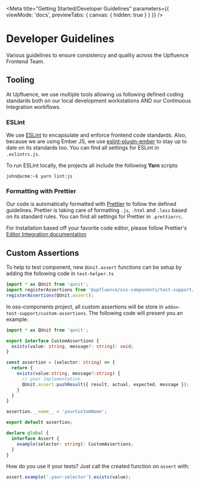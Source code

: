 
<Meta
  title="Getting Started/Developer Guidelines"
  parameters={{
    viewMode: 'docs',
    previewTabs: { canvas: { hidden: true } }
  }}
/>

# Developer Guidelines

Various guidelines to ensure consistency and quality across the Upfluence Frontend Team.

## Tooling

At Upfluence, we use multiple tools allowing us following defined coding
standards both on our local development workstations AND our Continuous
Integration workflows.

### ESLint

We use [ESLint](https://eslint.org/) to encapsulate and enforce frontend code standards. Also,
because we are using Ember JS, we use [eslint-plugin-ember](https://github.com/ember-cli/eslint-plugin-ember)
to stay up to date on its standards too. You can find all settings for ESLint in `.eslintrc.js`.

To run ESLint locally, the projects all include the following **Yarn** scripts 

```console
john@acme:~$ yarn lint:js
```

### Formatting with Prettier

Our code is  automatically formatted with [Prettier](https://prettier.io/) to follow the defined guidelines.
Prettier is taking care of formatting `.js`, `.html` and `.less` based on its standard
rules. You can find all settings for Prettier in `.prettierrc`.

For Installation based off your favorite code editor, please follow Prettier's
[Editor Integration documentation](https://prettier.io/docs/en/editors.html)

## Custom Assertions

To help to test component, new `QUnit.assert` functions can be setup by adding the following code in `test-helper.ts`

```typescript
import * as QUnit from 'qunit';
import registerAssertions from '@upfluence/oss-components/test-support/register-assertions';
registerAssertions(QUnit.assert);
```

In oss-components project, all custom assertions will be store in `addon-test-support/custom-assertions`. The following code
will present you an example:

```typescript
import * as QUnit from 'qunit';

export interface CustomAssertions {
  exists(value: string, message?: string): void;
}

const assertion = (selector: string) => {
  return {
    exists(value:string, message?:string) {
      // your implementation
      QUnit.assert.pushResult({ result, actual, expected, message });
    }
  }
}

assertion.__name__ = 'yourCustomName';

export default assertion;

declare global {
  interface Assert {
    example(selector: string): CustomAssertions;
  }
}
```

How do you use it your tests? Just call the created function on `assert` with:

```typescript
assert.example('.your-selector').exists(value);
```
